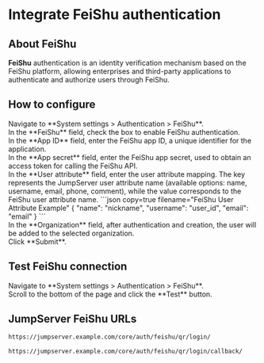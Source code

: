 # Integrate FeiShu authentication <Icon name="xpackTip"/>

## About FeiShu
**FeiShu** authentication is an identity verification mechanism based on the FeiShu platform, allowing enterprises and third-party applications to authenticate and authorize users through FeiShu.

## How to configure
<Steps>

<div>
<Nav name="system-settings" />
</div>

<div>
Navigate to **System settings > Authentication > FeiShu**.
</div>

<div>
In the **FeiShu** field, check the box to enable FeiShu authentication.
</div>

<div>
In the **App ID** field, enter the FeiShu app ID, a unique identifier for the application.
</div>

<div>
In the **App secret** field, enter the FeiShu app secret, used to obtain an access token for calling the FeiShu API.
</div>

<div>
In the **User attribute** field, enter the user attribute mapping. The key represents the JumpServer user attribute name (available options: name, username, email, phone, comment), while the value corresponds to the FeiShu user attribute name.
```json copy=true filename="FeiShu User Attribute Example"
{
  "name": "nickname",
  "username": "user_id",
  "email": "email"
}
```
</div>

<div>
In the **Organization** field, after authentication and creation, the user will be added to the selected organization.
</div>

<div>
Click **Submit**.
</div>

</Steps>

## Test FeiShu connection
<Steps>
<div>
<Nav name="system-settings" />
</div>

<div>
Navigate to **System settings > Authentication > FeiShu**.
</div>

<div>
Scroll to the bottom of the page and click the **Test** button.
</div>
</Steps>

## JumpServer FeiShu URLs

```md filename="QR Login URL"
https://jumpserver.example.com/core/auth/feishu/qr/login/
```

```md filename="QR Login Success Callback URL"
https://jumpserver.example.com/core/auth/feishu/qr/login/callback/
```
